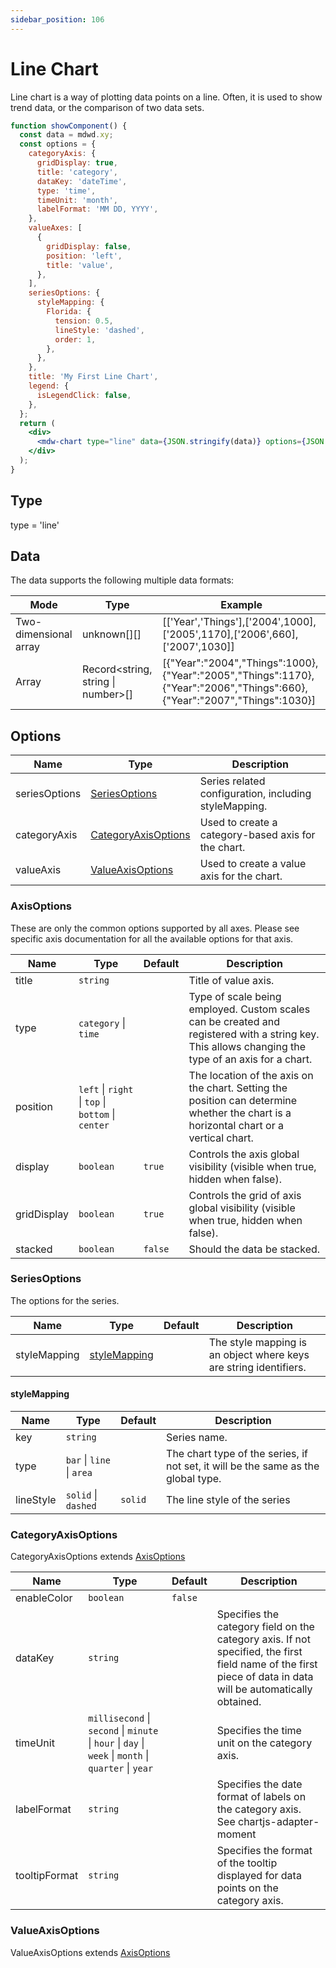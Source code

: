 ```yaml
---
sidebar_position: 106
---
```


# Line Chart

Line chart is a way of plotting data points on a line. Often, it is used to show trend data, or the comparison of two data sets.

```jsx live
function showComponent() {
  const data = mdwd.xy;
  const options = {
    categoryAxis: {
      gridDisplay: true,
      title: 'category',
      dataKey: 'dateTime',
      type: 'time',
      timeUnit: 'month',
      labelFormat: 'MM DD, YYYY',
    },
    valueAxes: [
      {
        gridDisplay: false,
        position: 'left',
        title: 'value',
      },
    ],
    seriesOptions: {
      styleMapping: {
        Florida: {
          tension: 0.5,
          lineStyle: 'dashed',
          order: 1,
        },
      },
    },
    title: 'My First Line Chart',
    legend: {
      isLegendClick: false,
    },
  };
  return (
    <div>
      <mdw-chart type="line" data={JSON.stringify(data)} options={JSON.stringify(options)}></mdw-chart>
    </div>
  );
}
```

## Type

type = 'line'

## Data

The data supports the following multiple data formats:

| Mode                  | Type                               | Example                                                                                                                  |
| --------------------- | ---------------------------------- | ------------------------------------------------------------------------------------------------------------------------ |
| Two-dimensional array | unknown[][]                        | [['Year','Things'],['2004',1000],['2005',1170],['2006',660],['2007',1030]]                                               |
| Array                 | Record<string, string \| number>[] | [{"Year":"2004","Things":1000},{"Year":"2005","Things":1170},{"Year":"2006","Things":660},{"Year":"2007","Things":1030}] |

## Options

| Name          | Type                                        | Description                                           |
| ------------- | ------------------------------------------- | ----------------------------------------------------- |
| seriesOptions | [SeriesOptions](#seriesoptions)             | Series related configuration, including styleMapping. |
| categoryAxis  | [CategoryAxisOptions](#categoryaxisoptions) | Used to create a category-based axis for the chart.   |
| valueAxis     | [ValueAxisOptions](#valueaxisoptions)       | Used to create a value axis for the chart.            |

### AxisOptions

These are only the common options supported by all axes. Please see specific axis documentation for all the available options for that axis.

| Name        | Type                                               | Default | Description                                                                                                                                        |
| ----------- | -------------------------------------------------- | ------- | -------------------------------------------------------------------------------------------------------------------------------------------------- |
| title       | `string`                                           |         | Title of value axis.                                                                                                                               |
| type        | `category` \| `time`                               |         | Type of scale being employed. Custom scales can be created and registered with a string key. This allows changing the type of an axis for a chart. |
| position    | `left` \| `right` \| `top` \| `bottom` \| `center` |         | The location of the axis on the chart. Setting the position can determine whether the chart is a horizontal chart or a vertical chart.             |
| display     | `boolean`                                          | `true`  | Controls the axis global visibility (visible when true, hidden when false).                                                                        |
| gridDisplay | `boolean`                                          | `true`  | Controls the grid of axis global visibility (visible when true, hidden when false).                                                                |
| stacked     | `boolean`                                          | `false` | Should the data be stacked.                                                                                                                        |

### SeriesOptions

The options for the series.

| Name         | Type                          | Default | Description                                                       |
| ------------ | ----------------------------- | ------- | ----------------------------------------------------------------- |
| styleMapping | [styleMapping](#stylemapping) |         | The style mapping is an object where keys are string identifiers. |

#### styleMapping

| Name      | Type                      | Default | Description                                                                       |
| --------- | ------------------------- | ------- | --------------------------------------------------------------------------------- |
| key       | `string`                  |         | Series name.                                                                      |
| type      | `bar` \| `line` \| `area` |         | The chart type of the series, if not set, it will be the same as the global type. |
| lineStyle | `solid` \| `dashed`       | `solid` | The line style of the series                                                      |

### CategoryAxisOptions

CategoryAxisOptions extends [AxisOptions](#axisoptions)

| Name          | Type                                                                                                 | Default | Description                                                                                                                                                  |
| ------------- | ---------------------------------------------------------------------------------------------------- | ------- | ------------------------------------------------------------------------------------------------------------------------------------------------------------ |
| enableColor   | `boolean`                                                                                            | `false` |                                                                                                                                                              |
| dataKey       | `string`                                                                                             |         | Specifies the category field on the category axis. If not specified, the first field name of the first piece of data in data will be automatically obtained. |
| timeUnit      | `millisecond` \| `second` \| `minute` \| `hour` \| `day` \| `week` \| `month` \| `quarter` \| `year` |         | Specifies the time unit on the category axis.                                                                                                                |
| labelFormat   | `string`                                                                                             |         | Specifies the date format of labels on the category axis. See chartjs-adapter-moment                                                                         |
| tooltipFormat | `string`                                                                                             |         | Specifies the format of the tooltip displayed for data points on the category axis.                                                                          |

### ValueAxisOptions

ValueAxisOptions extends [AxisOptions](#axisoptions)
